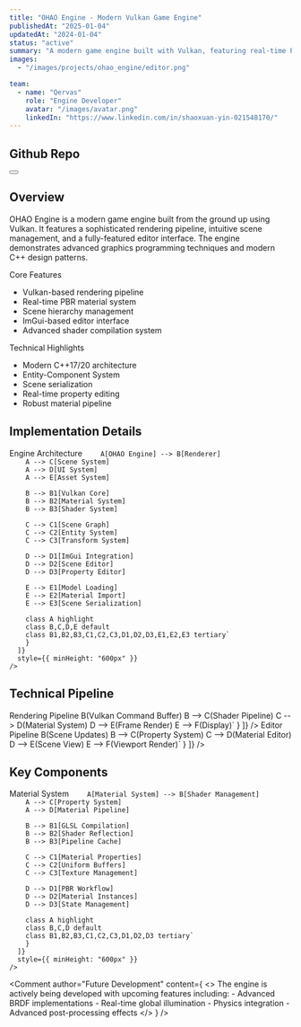 ```yaml
---
title: "OHAO Engine - Modern Vulkan Game Engine"
publishedAt: "2025-01-04"
updatedAt: "2024-01-04"
status: "active"
summary: "A modern game engine built with Vulkan, featuring real-time PBR rendering, intuitive scene management, and a robust material system. The engine provides a fully-featured editor with dockable windows, scene hierarchy management, and real-time property editing."
images:
  - "/images/projects/ohao_engine/editor.png"

team:
  - name: "Qervas"
    role: "Engine Developer"
    avatar: "/images/avatar.png"
    linkedIn: "https://www.linkedin.com/in/shaoxuan-yin-021548170/"
---
```


## Github Repo

<div style={{ display: 'flex', gap: '1rem', marginBottom: '2rem' }}>
  <Button
    variant="primary"
    size="l"
    href="https://github.com/Qervas/ohao-engine"
    prefixIcon="github"
    label="OHAO Engine"
  />
</div>

## Overview

OHAO Engine is a modern game engine built from the ground up using Vulkan. It features a sophisticated rendering pipeline, intuitive scene management, and a fully-featured editor interface. The engine demonstrates advanced graphics programming techniques and modern C++ design patterns.

<Grid columns="repeat(2, 1fr)" gap="16">
  <Flex direction="column" background="surface" padding="24" radius="l" border="neutral-medium" borderStyle="solid-1">
    <Heading variant="heading-strong-m">Core Features</Heading>
    <ul>
      <li>Vulkan-based rendering pipeline</li>
      <li>Real-time PBR material system</li>
      <li>Scene hierarchy management</li>
      <li>ImGui-based editor interface</li>
      <li>Advanced shader compilation system</li>
    </ul>
  </Flex>

  <Flex direction="column" background="surface" padding="24" radius="l" border="neutral-medium" borderStyle="solid-1">
    <Heading variant="heading-strong-m">Technical Highlights</Heading>
    <ul>
      <li>Modern C++17/20 architecture</li>
      <li>Entity-Component System</li>
      <li>Scene serialization</li>
      <li>Real-time property editing</li>
      <li>Robust material pipeline</li>
    </ul>
  </Flex>
</Grid>

## Implementation Details

<Grid columns="1" gap="24">
  <Flex direction="column" background="surface" padding="32" radius="l" border="neutral-medium" borderStyle="solid-1">
    <Heading variant="heading-strong-l" marginBottom="24">Engine Architecture</Heading>
    <CodeBlock
      codeInstances={[
        {
          language: "mermaid",
          code: `graph TB
        classDef default fill:secondaryColor,stroke:secondaryBorderColor,color:secondaryTextColor
        classDef highlight fill:primaryColor,stroke:primaryBorderColor,color:primaryTextColor

        A[OHAO Engine] --> B[Renderer]
        A --> C[Scene System]
        A --> D[UI System]
        A --> E[Asset System]

        B --> B1[Vulkan Core]
        B --> B2[Material System]
        B --> B3[Shader System]

        C --> C1[Scene Graph]
        C --> C2[Entity System]
        C --> C3[Transform System]

        D --> D1[ImGui Integration]
        D --> D2[Scene Editor]
        D --> D3[Property Editor]

        E --> E1[Model Loading]
        E --> E2[Material Import]
        E --> E3[Scene Serialization]

        class A highlight
        class B,C,D,E default
        class B1,B2,B3,C1,C2,C3,D1,D2,D3,E1,E2,E3 tertiary`
        }
      ]}
      style={{ minHeight: "600px" }}
    />
  </Flex>
</Grid>

## Technical Pipeline

<Grid columns="repeat(2, 1fr)" gap="16">
  <Flex direction="column" background="surface" padding="24" radius="l" border="neutral-medium" borderStyle="solid-1">
    <Heading variant="heading-strong-m">Rendering Pipeline</Heading>
    <CodeBlock
      codeInstances={[
        {
          language: "mermaid",
          label: "Pipeline",
          code: `graph TD
    A(Scene Graph) --> B(Vulkan Command Buffer)
    B --> C(Shader Pipeline)
    C --> D(Material System)
    D --> E(Frame Render)
    E --> F(Display)`
        }
      ]}
    />
  </Flex>

  <Flex direction="column" background="surface" padding="24" radius="l" border="neutral-medium" borderStyle="solid-1">
    <Heading variant="heading-strong-m">Editor Pipeline</Heading>
    <CodeBlock
      codeInstances={[
        {
          language: "mermaid",
          label: "Pipeline",
          code: `graph TD
    A(UI Events) --> B(Scene Updates)
    B --> C(Property System)
    C --> D(Material Editor)
    D --> E(Scene View)
    E --> F(Viewport Render)`
        }
      ]}
    />
  </Flex>
</Grid>

## Key Components

<Grid columns="1" gap="24">
  <Flex direction="column" background="surface" padding="32" radius="l" border="neutral-medium" borderStyle="solid-1">
    <Heading variant="heading-strong-l" marginBottom="24">Material System</Heading>
    <CodeBlock
      codeInstances={[
        {
          language: "mermaid",
          code: `graph TB
        classDef default fill:secondaryColor,stroke:secondaryBorderColor,color:secondaryTextColor
        classDef highlight fill:primaryColor,stroke:primaryBorderColor,color:primaryTextColor

        A[Material System] --> B[Shader Management]
        A --> C[Property System]
        A --> D[Material Pipeline]

        B --> B1[GLSL Compilation]
        B --> B2[Shader Reflection]
        B --> B3[Pipeline Cache]

        C --> C1[Material Properties]
        C --> C2[Uniform Buffers]
        C --> C3[Texture Management]

        D --> D1[PBR Workflow]
        D --> D2[Material Instances]
        D --> D3[State Management]

        class A highlight
        class B,C,D default
        class B1,B2,B3,C1,C2,C3,D1,D2,D3 tertiary`
        }
      ]}
      style={{ minHeight: "600px" }}
    />
  </Flex>
</Grid>

<Comment
  author="Future Development"
  content={
    <>
      The engine is actively being developed with upcoming features including:
      - Advanced BRDF implementations
      - Real-time global illumination
      - Physics integration
      - Advanced post-processing effects
    </>
  }
/>

